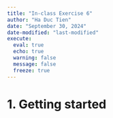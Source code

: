 ```yaml
---
title: "In-class Exercise 6"
author: "Ha Duc Tien"
date: "September 30, 2024"
date-modified: "last-modified"
execute: 
  eval: true
  echo: true
  warning: false
  message: false
  freeze: true
---
```


# 1. Getting started
